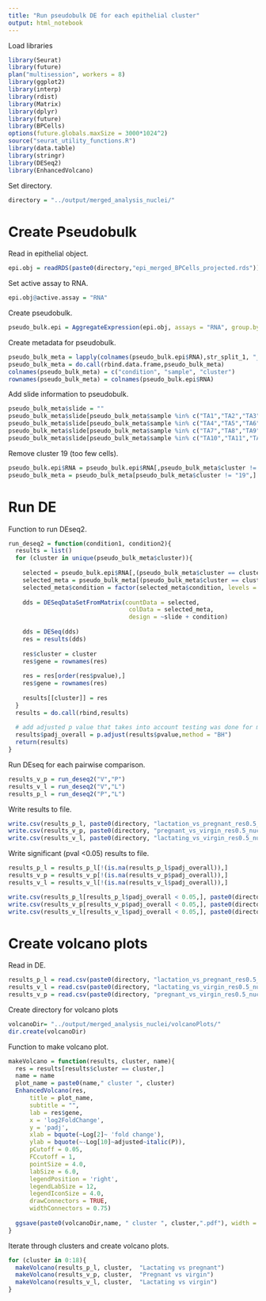 ```yaml
---
title: "Run pseudobulk DE for each epithelial cluster"
output: html_notebook
---
```


Load libraries
```r
library(Seurat)
library(future)
plan("multisession", workers = 8)
library(ggplot2)
library(interp)
library(rdist)
library(Matrix)
library(dplyr)
library(future)
library(BPCells)
options(future.globals.maxSize = 3000*1024^2)
source("seurat_utility_functions.R")
library(data.table)
library(stringr)
library(DESeq2)
library(EnhancedVolcano)
```

Set directory.
```r
directory = "../output/merged_analysis_nuclei/"
```

# Create Pseudobulk

Read in epithelial object.
```r
epi.obj = readRDS(paste0(directory,"epi_merged_BPCells_projected.rds"))
```

Set active assay to RNA.
```r
epi.obj@active.assay = "RNA"
```

Create pseudobulk.
```r
pseudo_bulk.epi = AggregateExpression(epi.obj, assays = "RNA", group.by = c("condition", "sample", "cluster_full"))
```

Create metadata for pseudobulk.
```r
pseudo_bulk_meta = lapply(colnames(pseudo_bulk.epi$RNA),str_split_1, "_") 
pseudo_bulk_meta = do.call(rbind.data.frame,pseudo_bulk_meta)
colnames(pseudo_bulk_meta) = c("condition", "sample", "cluster")
rownames(pseudo_bulk_meta) = colnames(pseudo_bulk.epi$RNA)
```

Add slide information to pseudobulk.
```r
pseudo_bulk_meta$slide = ""
pseudo_bulk_meta$slide[pseudo_bulk_meta$sample %in% c("TA1","TA2","TA3")] = "S1"
pseudo_bulk_meta$slide[pseudo_bulk_meta$sample %in% c("TA4","TA5","TA6")] = "S2"
pseudo_bulk_meta$slide[pseudo_bulk_meta$sample %in% c("TA7","TA8","TA9")] = "S3"
pseudo_bulk_meta$slide[pseudo_bulk_meta$sample %in% c("TA10","TA11","TA12")] = "S4"
```

Remove cluster 19 (too few cells).
```r
pseudo_bulk.epi$RNA = pseudo_bulk.epi$RNA[,pseudo_bulk_meta$cluster != "19"]
pseudo_bulk_meta = pseudo_bulk_meta[pseudo_bulk_meta$cluster != "19",]
```

# Run DE 

Function to run DEseq2.
```r
run_deseq2 = function(condition1, condition2){
  results = list()
  for (cluster in unique(pseudo_bulk_meta$cluster)){
 
    selected = pseudo_bulk.epi$RNA[,(pseudo_bulk_meta$cluster == cluster) & (pseudo_bulk_meta$condition %in% c(condition1,condition2)) ]
    selected_meta = pseudo_bulk_meta[(pseudo_bulk_meta$cluster == cluster) & (pseudo_bulk_meta$condition %in% c(condition1,condition2)),]
    selected_meta$condition = factor(selected_meta$condition, levels = c(condition1,condition2))
    
    dds = DESeqDataSetFromMatrix(countData = selected,
                                  colData = selected_meta,
                                  design = ~slide + condition)
    
    dds = DESeq(dds)
    res = results(dds)
    
    res$cluster = cluster
    res$gene = rownames(res)
    
    res = res[order(res$pvalue),]
    res$gene = rownames(res)
  
    results[[cluster]] = res
  }
  results = do.call(rbind,results)
  
  # add adjusted p value that takes into account testing was done for multiple clusters.
  results$padj_overall = p.adjust(results$pvalue,method = "BH")
  return(results)
}
```

Run DEseq for each pairwise comparison.
```r
results_v_p = run_deseq2("V","P")
results_v_l = run_deseq2("V","L")
results_p_l = run_deseq2("P","L")
```

Write results to file.
```r
write.csv(results_p_l, paste0(directory, "lactation_vs_pregnant_res0.5_nuclei.csv"))
write.csv(results_v_p, paste0(directory, "pregnant_vs_virgin_res0.5_nuclei.csv"))
write.csv(results_v_l, paste0(directory, "lactating_vs_virgin_res0.5_nuclei.csv"))
```

Write significant (pval <0.05) results to file.
```r
results_p_l = results_p_l[!(is.na(results_p_l$padj_overall)),]
results_v_p = results_v_p[!(is.na(results_v_p$padj_overall)),]
results_v_l = results_v_l[!(is.na(results_v_l$padj_overall)),]

write.csv(results_p_l[results_p_l$padj_overall < 0.05,], paste0(directory, "lactation_vs_pregnant_res0.5_sig_nuclei.csv"))
write.csv(results_v_p[results_v_p$padj_overall < 0.05,], paste0(directory, "pregnant_vs_virgin_res0.5_sig_nuclei.csv"))
write.csv(results_v_l[results_v_l$padj_overall < 0.05,], paste0(directory, "lactating_vs_virgin_res0.5_sig_nuclei.csv"))
```


# Create volcano plots

Read in DE.
```r
results_p_l = read.csv(paste0(directory, "lactation_vs_pregnant_res0.5_nuclei.csv"))
results_v_l = read.csv(paste0(directory, "lactating_vs_virgin_res0.5_nuclei.csv"))
results_v_p = read.csv(paste0(directory, "pregnant_vs_virgin_res0.5_nuclei.csv"))
```

Create directory for volcano plots
```r
volcanoDir= "../output/merged_analysis_nuclei/volcanoPlots/"
dir.create(volcanoDir)
```

Function to make volcano plot.
```r
makeVolcano = function(results, cluster, name){
  res = results[results$cluster == cluster,]
  name = name
  plot_name = paste0(name," cluster ", cluster)
  EnhancedVolcano(res,
      title = plot_name,
      subtitle = "",
      lab = res$gene,
      x = 'log2FoldChange',
      y = 'padj',
      xlab = bquote(~Log[2]~ 'fold change'),
      ylab = bquote(~-Log[10]~adjusted~italic(P)),
      pCutoff = 0.05,
      FCcutoff = 1,
      pointSize = 4.0,
      labSize = 6.0,
      legendPosition = 'right',
      legendLabSize = 12,
      legendIconSize = 4.0,
      drawConnectors = TRUE,
      widthConnectors = 0.75)
  
  ggsave(paste0(volcanoDir,name, " cluster ", cluster,".pdf"), width = 8, height = 6)
}
```

Iterate through clusters and create volcano plots.
```r
for (cluster in 0:18){
  makeVolcano(results_p_l, cluster,  "Lactating vs pregnant")
  makeVolcano(results_v_p, cluster,  "Pregnant vs virgin")
  makeVolcano(results_v_l, cluster,  "Lactating vs virgin")
}
```

